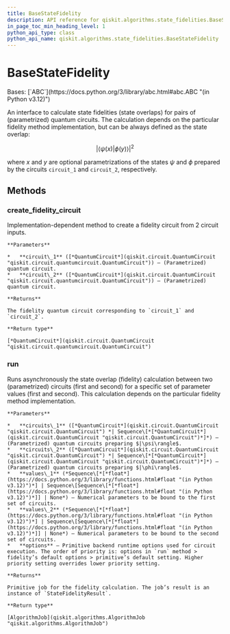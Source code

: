 ```yaml
---
title: BaseStateFidelity
description: API reference for qiskit.algorithms.state_fidelities.BaseStateFidelity
in_page_toc_min_heading_level: 1
python_api_type: class
python_api_name: qiskit.algorithms.state_fidelities.BaseStateFidelity
---
```


# BaseStateFidelity

<Class id="qiskit.algorithms.state_fidelities.BaseStateFidelity" github="https://github.com/qiskit/qiskit/tree/stable/0.25/qiskit/algorithms/state_fidelities/base_state_fidelity.py" signature="qiskit.algorithms.state_fidelities.BaseStateFidelity">
  Bases: [`ABC`](https://docs.python.org/3/library/abc.html#abc.ABC "(in Python v3.12)")

  An interface to calculate state fidelities (state overlaps) for pairs of (parametrized) quantum circuits. The calculation depends on the particular fidelity method implementation, but can be always defined as the state overlap:

$$
|\langle\psi(x)|\phi(y)\rangle|^2
$$

  where $x$ and $y$ are optional parametrizations of the states $\psi$ and $\phi$ prepared by the circuits `circuit_1` and `circuit_2`, respectively.

  ## Methods

  ### create\_fidelity\_circuit

  <Function id="qiskit.algorithms.state_fidelities.BaseStateFidelity.create_fidelity_circuit" name="create_fidelity_circuit" signature="abstract create_fidelity_circuit(circuit_1, circuit_2)">
    Implementation-dependent method to create a fidelity circuit from 2 circuit inputs.

    **Parameters**

    *   **circuit\_1** ([*QuantumCircuit*](qiskit.circuit.QuantumCircuit "qiskit.circuit.quantumcircuit.QuantumCircuit")) – (Parametrized) quantum circuit.
    *   **circuit\_2** ([*QuantumCircuit*](qiskit.circuit.QuantumCircuit "qiskit.circuit.quantumcircuit.QuantumCircuit")) – (Parametrized) quantum circuit.

    **Returns**

    The fidelity quantum circuit corresponding to `circuit_1` and `circuit_2`.

    **Return type**

    [*QuantumCircuit*](qiskit.circuit.QuantumCircuit "qiskit.circuit.quantumcircuit.QuantumCircuit")
  </Function>

  ### run

  <Function id="qiskit.algorithms.state_fidelities.BaseStateFidelity.run" name="run" signature="run(circuits_1, circuits_2, values_1=None, values_2=None, **options)">
    Runs asynchronously the state overlap (fidelity) calculation between two (parametrized) circuits (first and second) for a specific set of parameter values (first and second). This calculation depends on the particular fidelity method implementation.

    **Parameters**

    *   **circuits\_1** ([*QuantumCircuit*](qiskit.circuit.QuantumCircuit "qiskit.circuit.QuantumCircuit") *| Sequence\[*[*QuantumCircuit*](qiskit.circuit.QuantumCircuit "qiskit.circuit.QuantumCircuit")*]*) – (Parametrized) quantum circuits preparing $|\psi\rangle$.
    *   **circuits\_2** ([*QuantumCircuit*](qiskit.circuit.QuantumCircuit "qiskit.circuit.QuantumCircuit") *| Sequence\[*[*QuantumCircuit*](qiskit.circuit.QuantumCircuit "qiskit.circuit.QuantumCircuit")*]*) – (Parametrized) quantum circuits preparing $|\phi\rangle$.
    *   **values\_1** (*Sequence\[*[*float*](https://docs.python.org/3/library/functions.html#float "(in Python v3.12)")*] | Sequence\[Sequence\[*[*float*](https://docs.python.org/3/library/functions.html#float "(in Python v3.12)")*]] | None*) – Numerical parameters to be bound to the first set of circuits.
    *   **values\_2** (*Sequence\[*[*float*](https://docs.python.org/3/library/functions.html#float "(in Python v3.12)")*] | Sequence\[Sequence\[*[*float*](https://docs.python.org/3/library/functions.html#float "(in Python v3.12)")*]] | None*) – Numerical parameters to be bound to the second set of circuits.
    *   **options** – Primitive backend runtime options used for circuit execution. The order of priority is: options in `run` method > fidelity’s default options > primitive’s default setting. Higher priority setting overrides lower priority setting.

    **Returns**

    Primitive job for the fidelity calculation. The job’s result is an instance of `StateFidelityResult`.

    **Return type**

    [AlgorithmJob](qiskit.algorithms.AlgorithmJob "qiskit.algorithms.AlgorithmJob")
  </Function>
</Class>

